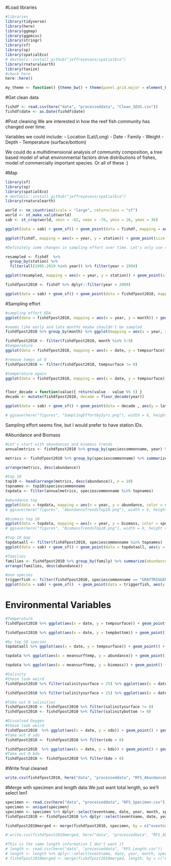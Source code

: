 #Load libraries
```r
#libraries
library(tidyverse)
library(here)
library(ggmap)
library(ggpmisc)
library(stringr)
library(sf)
library(sp)
library(spatialEco)
# devtools::install_github("jeffreyevans/spatialEco")
library(rnaturalearth)
library(taxize)
#check here
here::here()

my_theme <- function() {theme_bw() + theme(panel.grid.major = element_blank(), panel.grid.minor = element_blank(), plot.title = element_text(size=12, face= "bold", colour= "black"), axis.title.x = element_text(size=12, face="bold", colour = "black"), axis.title.y = element_text(size=12, face="bold", colour = "black"))}
```

#Get clean data
```r
fishdf <- read.csv(here("data", "processeddata", "Clean_SEUS.csv"))
fishdf$date <- as.Date(fishdf$date)
```

#Post cleaning
We are interested in how the reef fish community has changed over time.

Variables we could include: 
 - Location (Lat/Long)
 - Date
 - Family
 - Weight
 - Depth
 - Temperature (surface/bottom)

We could do a multidimensional analysis of community composition, a tree based model of what environmental factors drive distributions of fishes, model of commercially important species. Or all of these :)

#Map
```r
library(sf)
library(sp)
library(spatialEco)
# devtools::install_github("jeffreyevans/spatialEco")
library(rnaturalearth)

world <- ne_countries(scale = "large", returnclass = "sf")
world <- st_make_valid(world)
sab <- st_crop(world, xmin = -82, xmax = -76, ymin = 26, ymax = 36)

ggplot(data = sab) + geom_sf() + geom_point(data = fishdf, mapping = aes(x = longitude, y = latitude)) + labs(title = "All Abundance/Biomass Locations", x = "Longitude", y = "Latitude") + my_theme() 

ggplot(fishdf, mapping = aes(x = year, y = station)) + geom_point(size = 0.5, alpha = 0.5)

#Definitely some changes in sampling effort over time. Let's only use resampled stations and do just after 1995. 

resampled <- fishdf  %>%
  group_by(station) %>%
  filter(all(1995:2019 %in% year)) %>% filter(year > 1994)

ggplot(resampled, mapping = aes(x = year, y = station)) + geom_point(size = 0.5, alpha = 0.5)
```


```r
fishdfpost2010 <- fishdf %>% dplyr::filter(year > 2009)

ggplot(data = sab) + geom_sf() + geom_point(data = fishdfpost2010, mapping = aes(x = longitudestart, y = latitudestart)) + labs(title = "All Abundance/Biomass Locations", x = "Longitude", y = "Latitude") + my_theme() + facet_wrap(~year)
```

#Sampling effort
```r
#sampling effort EDA
ggplot(data = fishdfpost2010, mapping = aes(x = year, y = month)) + geom_point()

#seems like early and late months maybe shouldn't be sampled
fishdfpost2010 %>% group_by(month) %>% ggplot(mapping = aes(x = year, y = speciestotalweight)) + geom_point() + geom_line() + facet_wrap(~month)

fishdfpost2010 <- filter(fishdfpost2010, month %in% 5:9)
#temperature
ggplot(data = fishdfpost2010, mapping = aes(x = date, y = tempsurface)) + geom_point() + geom_smooth(method = "lm")

#remove temps at 0
fishdfpost2010 <- filter(fishdfpost2010, tempsurface != 0)

#temperature again
ggplot(data = fishdfpost2010, mapping = aes(x = date, y = tempsurface)) + geom_point() + geom_smooth(method = "lm") + stat_poly_eq(formula = y ~ x, aes(label = paste(..eq.label.., ..p.value.label.., sep = "*`,`~")), parse = TRUE, label.x.npc = "right", vstep = 0.05, size = 2.4)


floor_decade = function(value){ return(value - value %% 5) }
decade <- mutate(fishdfpost2010, decade = floor_decade(year))

ggplot(data = sab) + geom_sf() + geom_point(data = decade , aes(y = latitudestart, x = longitudestart), size = 0.5) + xlab("Longitude") + ylab("Latitude") +  theme(legend.position = "none") + facet_wrap(~decade) + ggtitle("Sampling Effort over Time") + my_theme()

# ggsave(here("figures", "SamplingEffortby5yrs.png"), width = 6, height = 5, unit = "in")
```

Sampling effort seems fine, but I would prefer to have station IDs. 

#Abundance and Biomass
```r
#Let's start with abundances and biomass trends
annualmetrics <- fishdfpost2010 %>% group_by(speciescommonname, year) %>% summarize(abundance = sum(numbertotal, na.rm = TRUE), biomass = sum(speciestotalweight, na.rm = TRUE), meansurftemp = mean(tempsurface, na.rm = TRUE), meansurfsal = mean(salinitysurface, na.rm = TRUE), meansurfdo = mean(sdo, na.rm = TRUE), meanlatitude = mean(latitudestart, na.rm = TRUE))

metrics <- fishdfpost2010 %>% group_by(speciescommonname) %>% summarize(abundance = sum(numbertotal, na.rm = TRUE), biomass = sum(speciestotalweight, na.rm = TRUE), meansurftemp = mean(tempsurface, na.rm = TRUE), meansurfsal = mean(salinitysurface, na.rm = TRUE), meansurfdo = mean(sdo, na.rm = TRUE))

arrange(metrics, desc(abundance))

#top 10
top10 <- head(arrange(metrics, desc(abundance)), n = 10)
topnames <- top10$speciescommonname
topdata <- filter(annualmetrics, speciescommonname %in% topnames)

#abundance top 
ggplot(data = topdata, mapping = aes(x = year, y = abundance, color = speciescommonname)) + geom_point() + geom_line() + ggtitle("Top 10 Abundance Trends Reef Survey") + my_theme() + labs(x = "Year", y = "Abundance", color = "Species Common Name")
# ggsave(here("figures", "AbundanceTrendsTop10.png"), width = 6, height = 5, unit = "in")

#biomass top 10
ggplot(data = topdata, mapping = aes(x = year, y = biomass, color = speciescommonname)) + geom_point() + geom_line() + ggtitle("Top 10 Biomass Trends Reef Survey") + my_theme() + labs(x = "Year", y = "Biomass", color = "Species Common Name") 
# ggsave(here("figures", "BiomassTrendsTop10.png"), width = 6, height = 5, unit = "in")

#top 10 map
topdataall <- filter(fishdfpost2010, speciescommonname %in% topnames)
ggplot(data = sab) + geom_sf() + geom_point(data = topdataall, aes(y = latitudestart, x = longitudestart, color = speciescommonname)) + xlab("Longitude") + ylab("Latitude") 

#families
families <- fishdfpost2010 %>% group_by(family) %>% summarize(abundance = sum(numbertotal, na.rm = TRUE), biomass = sum(speciestotalweight, na.rm = TRUE))
arrange(families, desc(abundance))

#one species
triggerfish <- filter(fishdfpost2010, speciescommonname == "GRAYTRIGGERFISH")
ggplot(data = sab) + geom_sf()  + geom_point(data = triggerfish, aes(y = latitudestart, x = longitudestart, color = year), size = 0.5) + xlab("Longitude") + ylab("Latitude") 

```

# Environmental Variables
```r
#Temperature
fishdfpost2010 %>% ggplot(aes(x = date, y = tempsurface)) + geom_point() + geom_smooth(method = "lm") + stat_poly_eq(formula = y ~ x, aes(label = paste(..eq.label.., ..p.value.label.., sep = "*`,`~")), parse = TRUE, label.x.npc = "right", vstep = 0.05, size = 2.4) + labs(title = " Changes in Surface Temperature over Time") + xlab("Date") + ylab("Temperature (\u00B0C)") + theme(axis.text.x = element_text(angle = 90, vjust = 0.5, hjust=1))

fishdfpost2010 %>% ggplot(aes(x = date, y = tempbottom)) + geom_point() + geom_smooth(method = "lm") + stat_poly_eq(formula = y ~ x, aes(label = paste(..eq.label.., ..p.value.label.., sep = "*`,`~")), parse = TRUE, label.x.npc = "right", vstep = 0.05, size = 2.4) + labs(title = " Changes in Bottom Temperature over Time") + xlab("Date") + ylab("Temperature (\u00B0C)") + theme(axis.text.x = element_text(angle = 90, vjust = 0.5, hjust=1))

#by top 10 species
topdataall %>% ggplot(aes(x = date, y = tempsurface)) + geom_point() + geom_smooth(method = "lm") + stat_poly_eq(formula = y ~ x, aes(label = paste(..eq.label.., ..p.value.label.., sep = "*`,`~")), parse = TRUE, label.x.npc = "right", vstep = 0.05, size = 2.4) + labs(title = " Changes in Temperature over Time") + facet_wrap(~speciescommonname)  + xlab("Date") + ylab("Temperature (\u00B0C)") + theme(axis.text.x = element_text(angle = 90, vjust = 0.5, hjust=1))

topdata %>% ggplot(aes(x = meansurftemp, y = abundance)) + geom_point() + geom_smooth(method = "lm") + stat_poly_eq(formula = y ~ x, aes(label = paste(..eq.label.., ..p.value.label.., sep = "*`,`~")), parse = TRUE, label.x.npc = "right", vstep = 0.05, size = 2.4) + labs(title = " Changes in Temperature with Abundance") + facet_wrap(~speciescommonname)  + xlab("Temperature (\u00B0C)") + ylab("Abundance") + theme(axis.text.x = element_text(angle = 90, vjust = 0.5, hjust=1))

topdata %>% ggplot(aes(x = meansurftemp, y = biomass)) + geom_point() + geom_smooth(method = "lm") + stat_poly_eq(formula = y ~ x, aes(label = paste(..eq.label.., ..p.value.label.., sep = "*`,`~")), parse = TRUE, label.x.npc = "right", vstep = 0.05, size = 2.4) + labs(title = " Changes in Temperature with Biomass") + facet_wrap(~speciescommonname)  + xlab("Temperature (\u00B0C)") + ylab("Biomass ") + theme(axis.text.x = element_text(angle = 90, vjust = 0.5, hjust=1))

#Salinity
#these look weird
fishdfpost2010 %>% filter(salinitysurface > 25) %>% ggplot(aes(x = date, y = salinitysurface)) + geom_point() + geom_smooth(method = "lm") + stat_poly_eq(formula = y ~ x, aes(label = paste(..eq.label.., ..p.value.label.., sep = "*`,`~")), parse = TRUE, label.x.npc = "right", vstep = 0.05, size = 2.4) + labs(title = "Changes in Surface Salinity over Time") + xlab("Date") + ylab("ppt") + theme(axis.text.x = element_text(angle = 90, vjust = 0.5, hjust=1))

fishdfpost2010 %>% filter(salinitysurface > 25) %>% ggplot(aes(x = date, y = salinitybottom)) + geom_point() + geom_smooth(method = "lm") + stat_poly_eq(formula = y ~ x, aes(label = paste(..eq.label.., ..p.value.label.., sep = "*`,`~")), parse = TRUE, label.x.npc = "right", vstep = 0.05, size = 2.4) + labs(title = "Changes in Bottom Salinity over Time") + xlab("Date") + ylab("ppt") + theme(axis.text.x = element_text(angle = 90, vjust = 0.5, hjust=1))

#Take out 0 salinities
fishdfpost2010 <- fishdfpost2010 %>% filter(salinitysurface != 0)
fishdfpost2010 <- fishdfpost2010 %>% filter(salinitybottom != 0)

#Dissolved Oxygen
#these look weird
fishdfpost2010  %>% ggplot(aes(x = date, y = sdo)) + geom_point() + geom_smooth(method = "lm") + stat_poly_eq(formula = y ~ x, aes(label = paste(..eq.label.., ..p.value.label.., sep = "*`,`~")), parse = TRUE, label.x.npc = "right", vstep = 0.05, size = 2.4) + labs(title = "Changes in Surface Dissolved Oxygen over Time") + xlab("Date") + ylab("mg/dL") + theme(axis.text.x = element_text(angle = 90, vjust = 0.5, hjust=1))
#Take out 0 sdo
fishdfpost2010 <- fishdfpost2010 %>% filter(sdo > 0)

fishdfpost2010  %>% ggplot(aes(x = date, y = bdo)) + geom_point() + geom_smooth(method = "lm") + stat_poly_eq(formula = y ~ x, aes(label = paste(..eq.label.., ..p.value.label.., sep = "*`,`~")), parse = TRUE, label.x.npc = "right", vstep = 0.05, size = 2.4) + labs(title = "Changes in Bottom Dissolved Oxygen over Time") + xlab("Date") + ylab("mg/dL") + theme(axis.text.x = element_text(angle = 90, vjust = 0.5, hjust=1))
#Take out 0 bdo
fishdfpost2010 <- fishdfpost2010 %>% filter(bdo > 0)
```

#Write final cleaned
```r
write.csv(fishdfpost2010, here("data", "processeddata", "RFS_AbundanceBiomassDepth.csv"))
```

#Merge with specimen and length data
We just want total length, so we'll select len1
```r
specimen <- read.csv(here("data", "processeddata", "RFS_Specimen.csv"))
specimen <- unique(specimen)
specimen <- specimen %>% dplyr::select(eventname, date, year, month, speciescommonname, speciesscientificname, duration, len1, weight, sexdescription, maturitydescription, diseasedesc)
fishdfpost2010 <- fishdfpost2010 %>% dplyr::select(eventname, date, year, month, eventname, family, speciesscientificname, speciescommonname, numbertotal, speciestotalweight, tempsurface, tempbottom, salinitysurface, salinitybottom, sdo, bdo, latitudestart, longitudestart, depthstart, duration)

fishdfpost2010merged <- merge(fishdfpost2010, specimen, by = c("eventname", "date", "year", "month", "speciesscientificname"))

# write.csv(fishdfpost2010merged, here("data", "processeddata", "RFS_AbundanceBiomassDepthLength.csv"))

#This is the same length information I don't want it
# length <- read.csv(here("data", "processeddata", "RFS_Length.csv"))
# length <- length %>% dplyr::select(eventname, date, year, month, speciescommonname, speciesscientificname, length)
# fishdfpost2010merged <- merge(fishdfpost2010merged, length, by = c("eventname", "date", "year", "month", "speciesscientificname"))


```